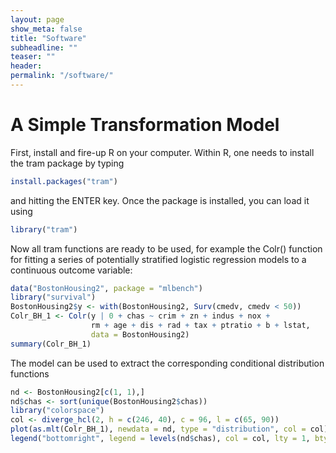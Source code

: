 ```yaml
---
layout: page
show_meta: false
title: "Software"
subheadline: ""
teaser: ""
header:
permalink: "/software/"
---
```


A Simple Transformation Model
========================================================

First, install and fire-up R on your computer. Within R, one needs to
install the tram package by typing

```r
install.packages("tram")
```

and hitting the ENTER key. Once the package is installed, you can
load it using

```r
library("tram")
```

Now all tram functions are ready to be used, for example the Colr()
function for fitting a series of potentially stratified logistic regression
models to a continuous outcome variable:

```r
data("BostonHousing2", package = "mlbench")
library("survival")
BostonHousing2$y <- with(BostonHousing2, Surv(cmedv, cmedv < 50))
Colr_BH_1 <- Colr(y | 0 + chas ~ crim + zn + indus + nox + 
                  rm + age + dis + rad + tax + ptratio + b + lstat, 
                  data = BostonHousing2)
summary(Colr_BH_1)
```
The model can be used to extract the corresponding 
conditional distribution functions

```r
nd <- BostonHousing2[c(1, 1),]
nd$chas <- sort(unique(BostonHousing2$chas))
library("colorspace")
col <- diverge_hcl(2, h = c(246, 40), c = 96, l = c(65, 90))
plot(as.mlt(Colr_BH_1), newdata = nd, type = "distribution", col = col)
legend("bottomright", legend = levels(nd$chas), col = col, lty = 1, bty = "n")
```
